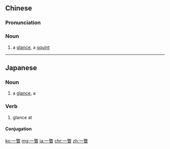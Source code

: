==Chinese==
{{zh-forms}}

===Pronunciation===
{{zh-pron
|m=一piē
|c=jat1 pit3
|cat=n
}}

===Noun===
{{zh-noun}}

# a [[glance]], a [[squint]]

----

==Japanese==
{{ja-kanjitab|いち|べつ|yomi=on}}

===Noun===
{{ja-noun|いちべつ}}

# a [[glance]], a {{l|en|squint|id=quick or sideways glance}} {{gloss|quick or sideways glance}}

===Verb===
{{ja-verb-suru|tr=trans|いちべつ}}

# glance at

====Conjugation====
{{ja-suru|いちべつ}}

[[ko:一瞥]]
[[mg:一瞥]]
[[ja:一瞥]]
[[chr:一瞥]]
[[zh:一瞥]]